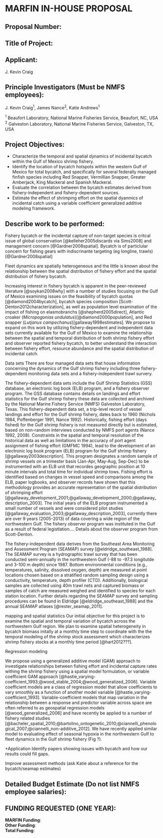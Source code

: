 # **MARFIN IN-HOUSE PROPOSAL**

## Proposal Number:

## Title of Project:

## Applicant:
J. Kevin Craig

## Principle Investigators (Must be NMFS employees):
J. Kevin Craig^1^, James Nance^2^, Katie Andrews^1^

^1^ Beaufort Laboratory, National Marine Fisheries Service, Beaufort, NC, USA  
^2^ Galveston Laboratory, National Marine Fisheries Service, Galveston, TX, USA 

## Project Objectives:  
* Characterize the temporal and spatial dynamics of incidental bycatch within the Gulf of Mexico shrimp fishery.  
* Identify the location of bycatch hotspots within the western Gulf of Mexico for total bycatch, and specifically for several federally managed finfish species including Red Snapper, Vermillian Snapper, Greater Amberjack, King Mackeral and Spanish Mackeral.  
* Evaluate the correlation between the bycatch estimates derived from fishery-independent and fishery-dependent sources.  
* Estimate the effect of shrimping effort on the spatial dyanmics of incidental catch using a variable coefficient generalized additive modeling framework.  

## Describe work to be performed:  

Fishery bycatch or the incidental capture of non-target species is critcal issue of global conservation [@kelleher2005discards via Sims2008] and management concern [@Gardner2008spatial].  Bycatch is of particlular concern for fishing gears with indiscrinante targeting (eg longline, trawls) [@Gardner2008spatial]

Fleet dynamics are spatially heterogeneous and the little is known about the relationship between the spatial distribution of fishery effort and the spatial distribution of fishery bycatch. 

Increasing interest in fishery bycatch is apparent in the peer-reviewed literature [@soykan2008why] with a number of studies focusing on the Gulf of Mexico examining issues on the feasibility of bycatch quotas [@diamond2004bycatch], bycatch species composition [Scott-Denton2012characterization], as well as population level examination of the impact of fishing on elasmobranchs [@shepherd2005direct], Atlantic croaker (*Micropogonias undulatus*)[@diamond2000population], and Red snapper (*Lutjanus campechanus*)[gallaway1998estimates].  We propose to expand on this work by utilizing fishery-dependent and independent data sets currently available for the Gulf of Mexico to examine the relationship between the spatial and temporal distribution of both shrimp fishery effort and observer reported fishery bycatch, to better understand the interaction between fishery effort, resource abundance and the spatial distribution of incidental catch.

Data sets
There are four managed data sets that house information concerning the dynamics of the Gulf shrimp fishery including three fishery-dependent monitoring data sets and a fishery-independent trawl survery.  

The fishery-dependent data sets include the Gulf Shrimp Statistics (GSS) database, an electronic log book (ELB) program, and a fishery observer program.   The GSS database contains details on landings and effort statistics for the Gulf shrimp fishery these data are collected and archived by the National Marine Fishery Service (NMFS) Galveston Laboratory, Texas.  This fishery-dependent data set, a trip-level record of vessel landings and effort for the Gulf shrimp fishery, dates back to 1960 (Nichols 1984, Poffenberger 1991, Nance 1992).  Historically, fishing effort (days fished) for the Gulf shrimp fishery is not measured directly but is estimated, based on non-random interviews conducted by NMFS port agents (Nance 1992, 2008). Constraints in the spatial and temporal resolution of the historical data as well as limitations in the accuracy of port agent assignment of fishing effort (GMFMC 1994), lead to the development of an electronic log book program (ELB) program for the Gulf shrimp fishery [@gallaway2003description].  This program designates a random sample of shrimp vessels on a trimester basis (Jan-Apr, May-Aug, Sep-Dec) to be instrumented with an ELB unit that recordes geographic position at 10 minute intervals and total time for individual shrimp tows.  Fishing effort is identified based on changes in vessel speed and comparisons among the ELB, paper logbooks, and observer records have shown that this methodology provides an accurate representation of the spatial distribution of shrimping effort [@gallaway_development_2001;@gallaway_development_2000;@gallaway_description_2003].  The initial years of the ELB program instrumented a small number of vessels and were considered pilot studies [@gallaway_evaluation_2003;@gallaway_description_2003], currently there are over 9 years (2005-2013) of data covering a wide region of the northwestern Gulf.  The fishery observer program was instituted in the Gulf as a result of federal legistlation.... Details about the observer program from Scott-Denton.  

The fishery-independent data derives from the Southeast Area Monitoring and Assessment Program (SEAMAP) survey [@eldridge_southeast_1988].  The SEAMAP survey is a hydrographic trawl survey that has been conducted semi-annually in the northwestern Gulf  (-88 to -97.3 longitutde and 3-100 m depth) since 1987.  Bottom environmental conditions (e.g., temperatures, salinity, dissolved oxygen, depth) are measured at point locations chosen based on a stratified random sampling design using a conductivity, temperature, depth profiler (CTD).  Additionally, biological samples are collected using 40m trawl nets and captured biomass or samples of catch are measured weighed and identified to species for each station location.  Further details regarding the SEAMAP survey and sampling procedures can be found in Eldridge [@eldridge_southeast_1988] and the annual SEAMAP atlases [@rester_seamap_2011].  

mapping and spatial statistics
Our initial objective for this project is to examine the spatial and temporal variation of bycatch across the northwestern Gulf region. We plan to examine spatial heterogeneity in bycatch biomass initally at a monthly time step to coordinate with the the temporal modeling of the shrimp stock assessment which characterizes shrimp fishery stocks at a monthly time period [@hart2012???].  


Regression modeling

We propose using a generalized additive model (GAM) approach to investigate relationships between fishing effort and incidental capture rates withing the shrimp fishery using a spatial model formulation, or variable coefficient GAM approach [@hastie_varying-coefficient_1993;@wood_stable_2004;@wood_generalized_2006]. Variable coefficient models are a class of regression model that allow coefficients to vary smoothly as a function of another model variable [@hastie_varying-coefficient_1993].  Variable-coefficient models that map variation in the relationship between a response and predictor variable across space are often referred to as geospatial regression models [@wood_generalized_2006] and have recently be applied to a number of fishery related studies [@bacheler_spatial_2010;@bartolino_ontogenetic_2010;@ciannelli_phenological_2007;@ciannelli_non-additive_2012]. We have recently applied similar model to evaluating effect of seasonal hypoxia in the northwestern Gulf to fleet dynamics in the Gulf shrimp fishery (Fig ?).  

+Application
Identify papers showing issues with bycatch and how our results could fill gaps.

Improve assessment methods (ask Katie about a reference for the bycatch/seamap estimates)





## Detailed Budget Estimate (Do not list NMFS employee salaries):





## FUNDING REQUESTED (ONE YEAR):

**MARFIN Funding**:  
**Other Funding**:  
**Total Funding**:  


